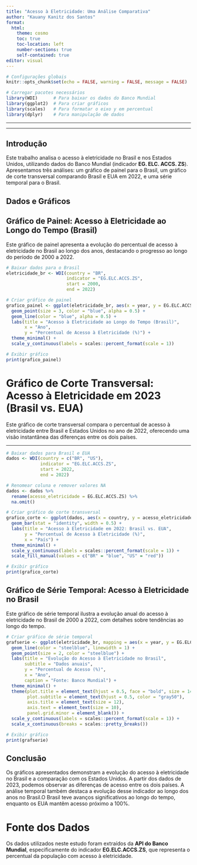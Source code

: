 ---
title: "Acesso à Eletricidade: Uma Análise Comparativa"
author: "Kauany Kanitz dos Santos"
format: 
  html:
    theme: cosmo
    toc: true
    toc-location: left
    number-sections: true
    self-contained: true
editor: visual
---

```{r setup, include=FALSE}
# Configurações globais
knitr::opts_chunk$set(echo = FALSE, warning = FALSE, message = FALSE)

# Carregar pacotes necessários
library(WDI)      # Para baixar os dados do Banco Mundial
library(ggplot2)  # Para criar gráficos
library(scales)   # Para formatar o eixo y em percentual
library(dplyr)    # Para manipulação de dados
```

------------------------------------------------------------------------

------------------------------------------------------------------------

## Introdução

Este trabalho analisa o acesso à eletricidade no Brasil e nos Estados Unidos, utilizando dados do Banco Mundial (indicador **EG. ELC. ACCS. ZS**). Apresentamos três análises: um gráfico de painel para o Brasil, um gráfico de corte transversal comparando Brasil e EUA em 2022, e uma série temporal para o Brasil.

## Dados e Gráficos

## Gráfico de Painel: Acesso à Eletricidade ao Longo do Tempo (Brasil)

Este gráfico de painel apresenta a evolução do percentual de acesso à eletricidade no Brasil ao longo dos anos, destacando o progresso ao longo do período de 2000 a 2022.

```{r}
# Baixar dados para o Brasil
eletricidade_br <- WDI(country = "BR", 
                       indicator = "EG.ELC.ACCS.ZS", 
                       start = 2000, 
                       end = 2022)

# Criar gráfico de painel
grafico_painel <- ggplot(eletricidade_br, aes(x = year, y = EG.ELC.ACCS.ZS)) +
  geom_point(size = 3, color = "blue", alpha = 0.5) +
  geom_line(color = "blue", alpha = 0.5) +
  labs(title = "Acesso à Eletricidade ao Longo do Tempo (Brasil)",
       x = "Ano",
       y = "Percentual de Acesso à Eletricidade (%)") +
  theme_minimal() +
  scale_y_continuous(labels = scales::percent_format(scale = 1))

# Exibir gráfico
print(grafico_painel)
```

# Gráfico de Corte Transversal: Acesso à Eletricidade em 2023 (Brasil vs. EUA)

Este gráfico de corte transversal compara o percentual de acesso à eletricidade entre Brasil e Estados Unidos no ano de 2022, oferecendo uma visão instantânea das diferenças entre os dois países.

------------------------------------------------------------------------

```{r}
# Baixar dados para Brasil e EUA
dados <- WDI(country = c("BR", "US"),
             indicator = "EG.ELC.ACCS.ZS",
             start = 2022,
             end = 2022)

# Renomear coluna e remover valores NA
dados <- dados %>%
  rename(acesso_eletricidade = EG.ELC.ACCS.ZS) %>%
  na.omit()

# Criar gráfico de corte transversal
grafico_corte <- ggplot(dados, aes(x = country, y = acesso_eletricidade, fill = country)) +
  geom_bar(stat = "identity", width = 0.5) +
  labs(title = "Acesso à Eletricidade em 2022: Brasil vs. EUA",
       y = "Percentual de Acesso à Eletricidade (%)",
       x = "País") +
  theme_minimal() +
  scale_y_continuous(labels = scales::percent_format(scale = 1)) +
  scale_fill_manual(values = c("BR" = "blue", "US" = "red"))

# Exibir gráfico
print(grafico_corte)
```

## Gráfico de Série Temporal: Acesso à Eletricidade no Brasil

Este gráfico de série temporal ilustra a evolução anual do acesso à eletricidade no Brasil de 2000 a 2022, com detalhes sobre tendências ao longo do tempo.

```{r}
# Criar gráfico de série temporal
grafserie <- ggplot(eletricidade_br, mapping = aes(x = year, y = EG.ELC.ACCS.ZS)) +
  geom_line(color = "steelblue", linewidth = 1) +
  geom_point(size = 2, color = "steelblue") +
  labs(title = "Evolução do Acesso à Eletricidade no Brasil",
       subtitle = "Dados anuais",
       y = "Percentual de Acesso (%)",
       x = "Ano",
       caption = "Fonte: Banco Mundial") +
  theme_minimal() +
  theme(plot.title = element_text(hjust = 0.5, face = "bold", size = 14),
        plot.subtitle = element_text(hjust = 0.5, color = "gray50"),
        axis.title = element_text(size = 12),
        axis.text = element_text(size = 10),
        panel.grid.minor = element_blank()) +
  scale_y_continuous(labels = scales::percent_format(scale = 1)) +
  scale_x_continuous(breaks = scales::pretty_breaks())

# Exibir gráfico
print(grafserie)
```

## Conclusão

Os gráficos apresentados demonstram a evolução do acesso à eletricidade no Brasil e a comparação com os Estados Unidos. A partir dos dados de 2023, podemos observar as diferenças de acesso entre os dois países. A análise temporal também destaca a evolução desse indicador ao longo dos anos no Brasil.O Brasil teve avanços significativos ao longo do tempo, enquanto os EUA mantêm acesso próximo a 100%.

# Fonte dos Dados

Os dados utilizados neste estudo foram extraídos da **API do Banco Mundial**, especificamente do indicador **EG.ELC.ACCS.ZS**, que representa o percentual da população com acesso à eletricidade.
